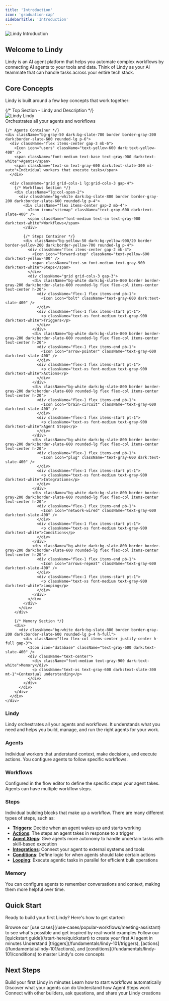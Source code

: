 ```yaml
---
title: 'Introduction'
icon: 'graduation-cap'
sidebarTitle: 'Introduction'
---
```

<Frame>
  <img src="/lindy-brand-assets/intro.jpg" alt="Lindy Introduction" />
</Frame>

## Welcome to Lindy

Lindy is an AI agent platform that helps you automate complex workflows by connecting AI agents to your tools and data. Think of Lindy as your AI teammate that can handle tasks across your entire tech stack.

## Core Concepts

Lindy is built around a few key concepts that work together:

<div className="not-prose my-8">
  <div className="max-w-4xl mx-auto border border-yellow-400 dark:border-yellow-500 rounded-xl p-6">
    {/* Top Section - Lindy and Description */}
    <div className="flex items-center justify-between mb-6">
      <div className="flex items-center gap-3">
        <img src="/lindy-brand-assets/256-2.png" alt="Lindy" style={{ maxHeight: '20px', maxWidth: '20px' }} />
        <span className="font-medium text-lg text-gray-900 dark:text-white">Lindy</span>
      </div>
      <span className="text-sm text-gray-600 dark:text-slate-300">Orchestrates all your agents and workflows</span>
    </div>
    
    {/* Agents Container */}
    <div className="bg-gray-50 dark:bg-slate-700 border border-gray-200 dark:border-slate-600 rounded-lg p-6">
      <div className="flex items-center gap-3 mb-6">
        <Icon icon="users" className="text-yellow-600 dark:text-yellow-400" />
        <span className="font-medium text-base text-gray-900 dark:text-white">Agents</span>
        <span className="text-sm text-gray-600 dark:text-slate-300 ml-auto">Individual workers that execute tasks</span>
      </div>
      
      <div className="grid grid-cols-1 lg:grid-cols-3 gap-4">
        {/* Workflows Section */}
        <div className="lg:col-span-2">
          <div className="bg-white dark:bg-slate-800 border border-gray-200 dark:border-slate-600 rounded-lg p-4">
            <div className="flex items-center gap-2 mb-4">
              <Icon icon="sitemap" className="text-gray-600 dark:text-slate-400" />
              <span className="font-medium text-sm text-gray-900 dark:text-white">Workflows</span>
            </div>
            
            {/* Steps Container */}
            <div className="bg-yellow-50 dark:bg-yellow-900/20 border border-yellow-200 dark:border-yellow-700 rounded-lg p-4">
              <div className="flex items-center gap-2 mb-4">
                <Icon icon="forward-step" className="text-yellow-600 dark:text-yellow-400" />
                <span className="text-sm font-medium text-gray-900 dark:text-white">Steps</span>
              </div>
              <div className="grid grid-cols-3 gap-3">
                <div className="bg-white dark:bg-slate-800 border border-gray-200 dark:border-slate-600 rounded-lg flex flex-col items-center text-center h-20">
                  <div className="flex-1 flex items-end pb-1">
                    <Icon icon="bolt" className="text-gray-600 dark:text-slate-400" />
                  </div>
                  <div className="flex-1 flex items-start pt-1">
                    <p className="text-xs font-medium text-gray-900 dark:text-white">Triggers</p>
                  </div>
                </div>
                <div className="bg-white dark:bg-slate-800 border border-gray-200 dark:border-slate-600 rounded-lg flex flex-col items-center text-center h-20">
                  <div className="flex-1 flex items-end pb-1">
                    <Icon icon="arrow-pointer" className="text-gray-600 dark:text-slate-400" />
                  </div>
                  <div className="flex-1 flex items-start pt-1">
                    <p className="text-xs font-medium text-gray-900 dark:text-white">Actions</p>
                  </div>
                </div>
                <div className="bg-white dark:bg-slate-800 border border-gray-200 dark:border-slate-600 rounded-lg flex flex-col items-center text-center h-20">
                  <div className="flex-1 flex items-end pb-1">
                    <Icon icon="brain-circuit" className="text-gray-600 dark:text-slate-400" />
                  </div>
                  <div className="flex-1 flex items-start pt-1">
                    <p className="text-xs font-medium text-gray-900 dark:text-white">Agent Steps</p>
                  </div>
                </div>
                <div className="bg-white dark:bg-slate-800 border border-gray-200 dark:border-slate-600 rounded-lg flex flex-col items-center text-center h-20">
                  <div className="flex-1 flex items-end pb-1">
                    <Icon icon="plug" className="text-gray-600 dark:text-slate-400" />
                  </div>
                  <div className="flex-1 flex items-start pt-1">
                    <p className="text-xs font-medium text-gray-900 dark:text-white">Integrations</p>
                  </div>
                </div>
                <div className="bg-white dark:bg-slate-800 border border-gray-200 dark:border-slate-600 rounded-lg flex flex-col items-center text-center h-20">
                  <div className="flex-1 flex items-end pb-1">
                    <Icon icon="network-wired" className="text-gray-600 dark:text-slate-400" />
                  </div>
                  <div className="flex-1 flex items-start pt-1">
                    <p className="text-xs font-medium text-gray-900 dark:text-white">Conditions</p>
                  </div>
                </div>
                <div className="bg-white dark:bg-slate-800 border border-gray-200 dark:border-slate-600 rounded-lg flex flex-col items-center text-center h-20">
                  <div className="flex-1 flex items-end pb-1">
                    <Icon icon="arrows-repeat" className="text-gray-600 dark:text-slate-400" />
                  </div>
                  <div className="flex-1 flex items-start pt-1">
                    <p className="text-xs font-medium text-gray-900 dark:text-white">Looping</p>
                  </div>
                </div>
              </div>
            </div>
          </div>
        </div>
        
        {/* Memory Section */}
        <div>
          <div className="bg-white dark:bg-slate-800 border border-gray-200 dark:border-slate-600 rounded-lg p-4 h-full">
            <div className="flex flex-col items-center justify-center h-full gap-3">
              <Icon icon="database" className="text-gray-600 dark:text-slate-400" />
              <div className="text-center">
                <div className="font-medium text-gray-900 dark:text-white">Memory</div>
                <p className="text-xs text-gray-600 dark:text-slate-300 mt-1">Contextual understanding</p>
              </div>
            </div>
          </div>
        </div>
      </div>
    </div>
  </div>
</div>

### **Lindy**
Lindy orchestrates all your agents and workflows. It understands what you need and helps you build, manage, and run the right agents for your work.

### **Agents**
Individual workers that understand context, make decisions, and execute actions. You configure agents to follow specific workflows.

### **Workflows**
Configured in the flow editor to define the specific steps your agent takes. Agents can have multiple workflow steps.

### **Steps**
Individual building blocks that make up a workflow. There are many different types of steps, such as:
- **[Triggers](/fundamentals/lindy-101/triggers)**: Decide when an agent wakes up and starts working
- **[Actions](/fundamentals/lindy-101/actions)**: The steps an agent takes in response to a trigger
- **[Agent Steps](/fundamentals/lindy-101/ai-agents)**: Give agents more autonomy to handle uncertain tasks with skill-based execution
- **[Integrations](/skills/popular-integrations)**: Connect your agent to external systems and tools
- **[Conditions](/fundamentals/lindy-101/conditions)**: Define logic for when agents should take certain actions
- **[Looping](/fundamentals/lindy-101/looping)**: Execute agentic tasks in parallel for efficient bulk operations

### **Memory**
You can configure agents to remember conversations and context, making them more helpful over time.

## Quick Start

Ready to build your first Lindy? Here's how to get started:

<Steps>
  <Step title="Try a template">
    Browse our [use cases](/use-cases/popular-workflows/meeting-assistant) to see what's possible and get inspired by real-world examples
  </Step>
  <Step title="Build your first agent">
    Follow our [quickstart guide](/start-here/quickstart) to create your first AI agent in minutes
  </Step>
  <Step title="Learn the basics">
    Understand [triggers](/fundamentals/lindy-101/triggers), [actions](/fundamentals/lindy-101/actions), and [conditions](/fundamentals/lindy-101/conditions) to master Lindy's core concepts
  </Step>
</Steps>

## Next Steps

<CardGroup cols={2}>
  <Card title="Quickstart Guide" href="/start-here/quickstart" icon="rocket">
    Build your first Lindy in minutes
  </Card>
  <Card title="Triggers" href="/fundamentals/lindy-101/triggers" icon="bolt">
    Learn how to start workflows automatically
  </Card>
  <Card title="Actions" href="/fundamentals/lindy-101/actions" icon="arrow-pointer">
    Discover what your agents can do
  </Card>
  <Card title="Agent Steps" href="/fundamentals/lindy-101/ai-agents" icon="brain-circuit">
    Understand how Agent Steps work
  </Card>
</CardGroup>

<Card title="Community" href="https://community.lindy.ai/join" icon="users">
  Connect with other builders, ask questions, and share your Lindy creations
</Card>